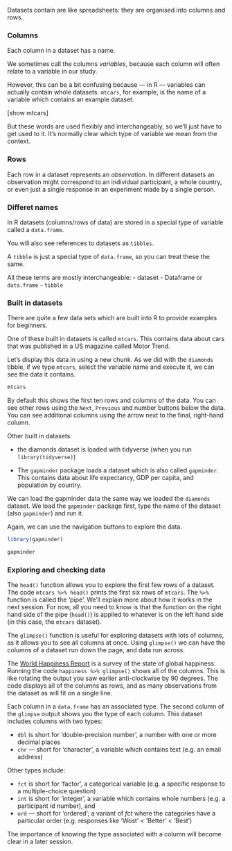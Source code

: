 
Datasets contain are like spreadsheets: they are organised into columns and rows.


### Columns

Each column in a dataset has a name.

We sometimes call the columns *variables*, because each column will often relate to
a variable in our study.

However, this can be a bit confusing because --- in R --- variables can actually contain whole datasets.
`mtcars`, for example, is the name of a variable which contains an example dataset.

[show mtcars]

But these words are used flexibly and interchangeably, so we'll just have to get used to it.
It's normally clear which type of variable we mean from the context.


### Rows

Each row in a dataset represents an *observation*. In different datasets an observation might correspond to an individual participant, a whole country, or even just a single response in an experiment made by a single person.


### Differet names

In R datasets (columns/rows of data) are stored in a special type of variable called a
`data.frame`.  

You will also see references to datasets as `tibbles`.

A `tibble` is just a special type of `data.frame`, so you can treat these the same.

All these terms are mostly interchangeable:
- dataset
- Dataframe or `data.frame`
- `tibble`


### Built in datasets

There are quite a few data sets which are built into R to provide examples for beginners.

One of these built in datasets is called `mtcars`. This contains data about cars that was published in a US
magazine called Motor Trend.

Let's display this data in using a new chunk. As we did with the `diamonds` tibble, if we
type `mtcars`, select the variable name and execute it, we can see the data it contains.

```r
mtcars
```


By default this shows the first ten rows and columns of the data. You can see other rows using the `Next`,
`Previous` and number buttons below the data. You can see additional columns using the arrow next to the final,
right-hand column.


Other built in datasets:

- the diamonds dataset is loaded with tidyverse (when you run `library(tidyverse)`)

- The `gapminder` package loads a dataset which is also called `gapminder`. This contains data about life expectancy, GDP per capita, and population by country.

We can load the gapminder data the same way we loaded the `diamonds` dataset.
We load the `gapminder` package first, type the name of the dataset (also
`gapminder`) and run it.

Again, we can use the navigation buttons to explore the data.


```r
library(gapminder)

gapminder
```





### Exploring and checking data


The `head()` function allows you to explore the first few rows of a dataset. The code `mtcars %>% head()` prints the
first six rows of `mtcars`. The `%>%` function is called the 'pipe'. We'll explain more about how it works in the next
session. For now, all you need to know is that the function on the right hand side of the pipe (`head()`) is applied to
whatever is on the left hand side (in this case, the `mtcars` dataset).

The `glimpse()` function is useful for exploring datasets with lots of columns, as it allows you to see all columns at
once. Using `glimpse()` we can have the columns of a dataset run down the page, and data run across.

The [World Happiness Report](https://www.kaggle.com/ajaypalsinghlo/world-happiness-report-2021) is a survey of the state
of global happiness. Running the code `happiness %>% glimpse()` shows all of the columns. This is like rotating the
output you saw earlier anti-clockwise by 90 degrees. The code displays all of the columns as rows, and as many
observations from the dataset as will fit on a single line.

Each column in a `data.frame` has an associated type. The second column of the `glimpse` output shows you the type of each column. This dataset includes columns with two types:

* `dbl` is short for 'double-precision number', a number with one or more decimal places
* `chr` — short for 'character', a variable which contains text (e.g. an email address)

Other types include:

* `fct` is short for 'factor', a categorical variable (e.g. a specific response to a multiple-choice question)
* `int` is short for 'integer', a variable which contains whole numbers (e.g. a participant id number), and
* `ord` — short for 'ordered'; a variant of *fct* where the categories have a particular order (e.g. responses like 'Wost' < 'Better' < 'Best')

The importance of knowing the type associated with a column will become clear in a later session.

